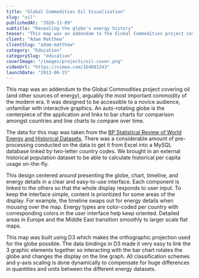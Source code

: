 ```yaml
---
title: "Global Commodities Oil Visualization"
slug: "oil"
publishedAt: "2020-11-09"
subtitle: "Revealing the globe's energy history"
teaser: "This map was an addendum to the Global Commodities project covering oil and other sources of energy."
client: "Adam Matthew"
clientSlug: "adam-matthew"
category: "Education"
categorySlug: "education"
coverImage: "/images/projects/oil-cover.png"
videoUrl: "https://vimeo.com/164081343"
launchDate: "2013-06-15"
---
```


This map was an addendum to the Global Commodities project covering oil (and other sources of energy), arguably the most important commodity of the modern era. It was designed to be accessible to a novice audience, unfamiliar with interactive graphics. An auto-rotating globe is the centerpiece of the application and links to bar charts for comparison amongst countries and line charts to compare over time.

The data for this map was taken from the [BP Statistical Review of World Energy and Historical Datasets](http://www.bp.com/en/global/corporate/about-bp/energy-economics/statistical-review-of-world-energy.html). There was a considerable amount of pre-processing conducted on the data to get it from Excel into a MySQL database linked by two-letter country codes. We brought in an external historical population dataset to be able to calculate historical per capita usage on-the-fly.

This design centered around presenting the globe, chart, timeline, and energy details in a clear and easy-to-use interface. Each component is linked to the others so that the whole display responds to user input. To keep the interface simple, content is prioritized for some areas of the display. For example, the timeline swaps out for energy details when mousing over the map. Energy types are color-coded per country with corresponding colors in the user interface help keep oriented. Detailed areas in Europe and the Middle East transition smoothly to larger scale flat maps.

This map was built using D3 which makes the orthographic projection used for the globe possible. The data bindings in D3 made it very easy to link the 3 graphic elements together so interacting with the bar chart rotates the globe and changes the display on the line graph. All classification schemes and y-axis scaling is done dynamically to compensate for huge differences in quantities and units between the different energy datasets.
